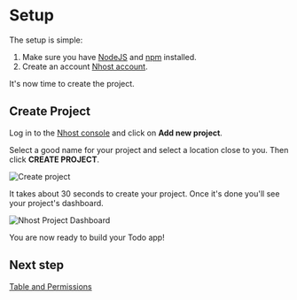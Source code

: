 # Setup

The setup is simple:

1. Make sure you have [NodeJS](https://nodejs.org/en/) and [npm](https://www.npmjs.com/) installed.
2. Create an account [Nhost account](https://console.nhost.io/register).

It's now time to create the project.

## Create Project

Log in to the [Nhost console](https://console.nhost.io) and click on **Add new project**.

Select a good name for your project and select a location close to you. Then click **CREATE PROJECT**.

![Create project](/images/create-project-create-project.png)

It takes about 30 seconds to create your project. Once it's done you'll see your project's dashboard.

![Nhost Project Dashboard](/images/create-project-dashboard.png)

You are now ready to build your Todo app!

## Next step

[Table and Permissions](/quick-start/table-and-permissions)
